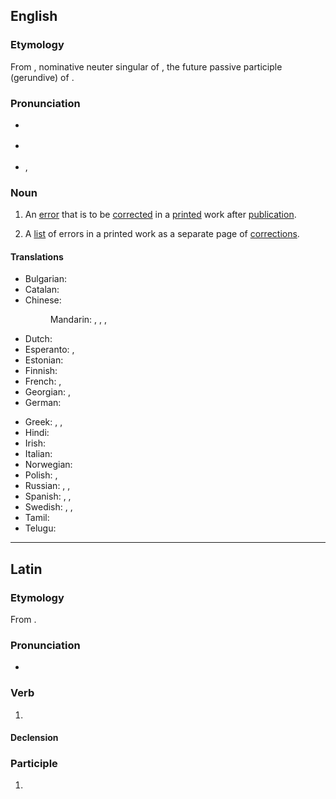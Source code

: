 ==English==
{{was wotd|2010|October|14}}

===Etymology===
From {{bor|en|la|corrigendum}}, nominative neuter singular of {{m|la|corrigendus}}, the future passive participle (gerundive) of {{m|la|corrigō||I correct}}.

===Pronunciation===
{{wikipedia}}
* {{a|UK}} {{IPA|en|/ˌkɒɹ.ɪˈdʒɛn.dəm/|/ˌkɒɹ.ɪˈɡɛn.dəm/}}
* {{a|US}} {{IPA|en|/ˌkɔɹ.ɨˈd͡ʒɛn.dəm/|/ˌkɔɹ.ɨˈɡɛn.dəm/}}
* {{audio|en|en-us-corrigendum.ogg|Audio (US)}}, {{audio|en|en-us-corrigendum-2.ogg|Audio (US)}}

===Noun===
{{en-noun|corrigenda}}

# An [[error]] that is to be [[correct]]ed in a [[print]]ed work after [[publication]].
#: {{syn|en|erratum}}
# {{lb|en|usually|in the plural}} A [[list]] of errors in a printed work as a separate page of [[correction]]s.
#: {{syn|en|errata}}

====Translations====
{{trans-top|error that is to be corrected in a printed work}}
* Bulgarian: {{t|bg|печатна грешка|f}}
* Catalan: {{t+|ca|errata|f}}
* Chinese:
*: Mandarin: {{t+|cmn|勘誤}}, {{t+|cmn|勘误|tr=kānwù}}, {{qualifier|alternative form}} {{t+|cmn|刊誤}}, {{t+|cmn|刊误}}
* Dutch: {{t+|nl|erratum|n}}
* Esperanto: {{t|eo|eraro}}, {{t|eo|preseraro}}
* Estonian: {{t|et|trükiviga}}
* Finnish: {{t+|fi|painovirhe}}
* French: {{t+|fr|erratum|m}}, {{t+|fr|coquille|f}}
* Georgian: {{t|ka|ბეჭდვითი შეცდომა}}, {{t|ka|კორექტურული შეცდომა}}
* German: {{t+|de|Erratum|n}}
{{trans-mid}}
* Greek: {{t+|el|διορθωτικό|n}}, {{t+|el|παρόραμα|n}}, {{t+|el|αβλέπτημα|n}}
* Hindi: {{t+|hi|शुद्धिपत्र}}
* Irish: {{t|ga|earráid|f}}
* Italian: {{t+|it|refuso|m}}
* Norwegian: {{t+|no|erratum|n}}
* Polish: {{t+|pl|korekta|f}}, {{t|pl|błąd druku|m}}
* Russian: {{t|ru|исправленная опеча́тка|f}}, {{t+|ru|опеча́тка|f}}, {{t+|ru|попра́вка|f}}
* Spanish: {{t+|es|errata|f}}, {{t+|es|gazapo|m}}, {{t+|es|yerro|m}}
* Swedish: {{t+|sv|erratum|n}}, {{t+|sv|corrigendum|n}}, {{t+|sv|rättelse|c}}
* Tamil: {{t|ta|பதிப்பில் தவறு}}
* Telugu: {{t|te|తప్పొప్పుల పట్టిక}}
{{trans-bottom}}

{{trans-see|list of errors in a printed work|errata}}

{{catlangname|en|nouns with irregular plurals}}

----

==Latin==

===Etymology===
From {{m|la|corrigō||I correct}}.

===Pronunciation===
* {{la-IPA}}

===Verb===
{{la-gerund|corrigendum}}

# {{l|en|correcting}}

====Declension====
{{la-decl-gerund|corrigendum}}

===Participle===
{{la-part-form|corrigendum}}

# {{inflection of|la|corrigendus||nom//acc//voc|n|s|;|acc|m|s}}